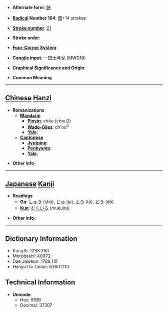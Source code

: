 * '''Alternate form''': [[酬]]

* '''[[Wiktionary:Chinese radical index| Radical]] Number 164''': [[Wiktionary:Chinese radical index 酉|酉]]+14 strokes

* '''[[Wiktionary:Chinese total strokes index|Stroke number]]''': [[Wiktionary:Chinese total strokes index 21|21]]

* '''Stroke order''': 

* '''[[Wiktionary:Chinese four corner index|Four-Corner System]]''': 

* '''[[Wiktionary:Chinese Cangjie index|Cangjie input]]''': 一田土弓戈 (MWGNI)

* '''Graphical Significance and Origin''': 

* '''Common Meaning'''

----

== [[Chinese]] [[Hanzi]] ==

* '''Romanizations'''
** '''[[Mandarin]]'''
*** '''[[Pinyin]]''': chóu (chou2)
*** '''[[Wade-Giles]]''': ch'ou<sup>2</sup>
*** '''[[Yale]]''': 
** '''[[Cantonese]]'''
*** '''[[Jyutping]]''':
*** '''[[Penkyamp]]''': 
*** '''[[Yale]]''': 

* '''Other info''': 

----

== [[Japanese]] [[Kanji]] ==

* '''Readings'''
** '''[[On]]''': [[しゅう]] (shū), [[じゅ]] (ju), [[とう]] (tō), [[どう]] (dō)
** '''[[Kun]]''': [[むくいる]] (mukuiru)

* '''Other info''':  

----

== Dictionary Information ==

* KangXi: 1288.260
* Morobashi: 40072
* Dae Jaweon: 1789.110
* Hanyu Da Zidian: 63601.110

== Technical Information ==

* '''Unicode''':
** Hex: 91BB
** Decimal: 37307